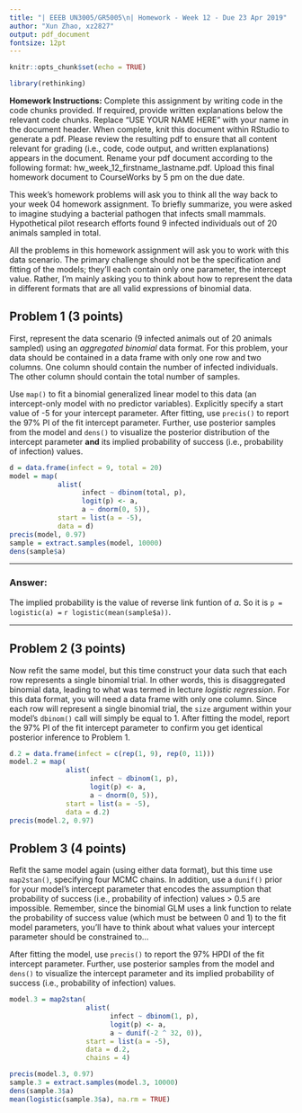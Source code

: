 ```yaml
---
title: "| EEEB UN3005/GR5005\n| Homework - Week 12 - Due 23 Apr 2019"
author: "Xun Zhao, xz2827"
output: pdf_document
fontsize: 12pt
---
```


```r

knitr::opts_chunk$set(echo = TRUE)

library(rethinking)
```


**Homework Instructions:** Complete this assignment by writing code in the code chunks provided. If required, provide written explanations below the relevant code chunks. Replace "USE YOUR NAME HERE" with your name in the document header. When complete, knit this document within RStudio to generate a pdf. Please review the resulting pdf to ensure that all content relevant for grading (i.e., code, code output, and written explanations) appears in the document. Rename your pdf document according to the following format: hw_week_12_firstname_lastname.pdf. Upload this final homework document to CourseWorks by 5 pm on the due date.  
  
  
This week's homework problems will ask you to think all the way back to your week 04 homework assignment. To briefly summarize, you were asked to imagine studying a bacterial pathogen that infects small mammals. Hypothetical pilot research efforts found 9 infected individuals out of 20 animals sampled in total.

All the problems in this homework assignment will ask you to work with this data scenario. The primary challenge should not be the specification and fitting of the models; they'll each contain only one parameter, the intercept value. Rather, I'm mainly asking you to think about how to represent the data in different formats that are all valid expressions of binomial data. 


## Problem 1 (3 points)

First, represent the data scenario (9 infected animals out of 20 animals sampled) using an *aggregated binomial* data format. For this problem, your data should be contained in a data frame with only one row and two columns. One column should contain the number of infected individuals. The other column should contain the total number of samples.

Use `map()` to fit a binomial generalized linear model to this data (an intercept-only model with no predictor variables). Explicitly specify a start value of -5 for your intercept parameter. After fitting, use `precis()` to report the 97% PI of the fit intercept parameter. Further, use posterior samples from the model and `dens()` to visualize the posterior distribution of the intercept parameter **and** its implied probability of success (i.e., probability of infection) values.

```r
d = data.frame(infect = 9, total = 20)
model = map(
			alist(
				  infect ~ dbinom(total, p),
				  logit(p) <- a,
				  a ~ dnorm(0, 5)),
			start = list(a = -5),
			data = d)
precis(model, 0.97)
sample = extract.samples(model, 10000)
dens(sample$a)
```

---

### Answer:

The implied probability is the value of reverse link funtion of $a$. So it is `p = logistic(a) = ` `r logistic(mean(sample$a))`.

---


## Problem 2 (3 points)

Now refit the same model, but this time construct your data such that each row represents a single binomial trial. In other words, this is disaggregated binomial data, leading to what was termed in lecture *logistic regression*. For this data format, you will need a data frame with only one column. Since each row will represent a single binomial trial, the `size` argument within your model's `dbinom()` call will simply be equal to 1. After fitting the model, report the 97% PI of the fit intercept parameter to confirm you get identical posterior inference to Problem 1.

```r
d.2 = data.frame(infect = c(rep(1, 9), rep(0, 11)))
model.2 = map(
			  alist(
					infect ~ dbinom(1, p),
					logit(p) <- a,
					a ~ dnorm(0, 5)),
			  start = list(a = -5),
			  data = d.2)
precis(model.2, 0.97)
```


## Problem 3 (4 points)

Refit the same model again (using either data format), but this time use `map2stan()`, specifying four MCMC chains. In addition, use a `dunif()` prior for your model's intercept parameter that encodes the assumption that probability of success (i.e., probability of infection) values > 0.5 are impossible. Remember, since the binomial GLM uses a link function to relate the probability of success value (which must be between 0 and 1) to the fit model parameters, you'll have to think about what values your intercept parameter should be constrained to...

After fitting the model, use `precis()` to report the 97% HPDI of the fit intercept parameter. Further, use posterior samples from the model and `dens()` to visualize the intercept parameter and its implied probability of success (i.e., probability of infection) values.

```r
model.3 = map2stan(
				   alist(
						 infect ~ dbinom(1, p),
						 logit(p) <- a,
						 a ~ dunif(-2 ^ 32, 0)),
				   start = list(a = -5),
				   data = d.2,
				   chains = 4)
```
```r
precis(model.3, 0.97)
sample.3 = extract.samples(model.3, 10000)
dens(sample.3$a)
mean(logistic(sample.3$a), na.rm = TRUE)
```
